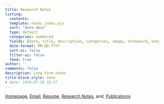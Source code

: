 ```yaml
---
title: Research Notes
listing:
  contents: .
  template: notes_index.ejs
  sort: "date desc"
  type: default
  categories: numbered
  fields: [date, title, description, categories, image, threeword, outputHref, tweetthread, relatednote, relatedpaper, publicity, demo, repo]
  date-format: MM-DD-YYYY
  sort-ui: false
  filter-ui: false
  feed: true
author: ''
comments: false
description: Long Form notes
title-block-style: none
# date: 1950-07-26 18:37
---
```

```{=html}
<script>
for (const div of document.querySelectorAll('.category')) {
  div.classList.add('list-group-item', 'd-flex', 'justify-content-between', 'align-items-center');
}
for (const div of document.querySelectorAll('.quarto-listing-category.category-default')) {
  div.classList.add('list-group');
}

let counts = document.querySelectorAll('.quarto-category-count');
for (let i = 0; i < counts.length; i++) {
  let countText = counts[i].textContent;
  countText = countText.replace(/\(|\)/g, '');
  counts[i].textContent = countText;
  counts[i].classList.add('badge', 'bg-primary', 'rounded-pill');
}
</script>
```
<div class="mob-quick-nav">
::: {.callout-note title="Quick Navigation"}
[Homepage](../index.qmd), [Email](mailto:mimansa@umich.edu), [Resume](https://drive.google.com/file/d/114a9vX3dpjajZa9isMDg_d294-v-FcZ7/view), [Research Notes](../notes/index.qmd), and, [Publications](../single_page/papers.qmd)
:::
</div>